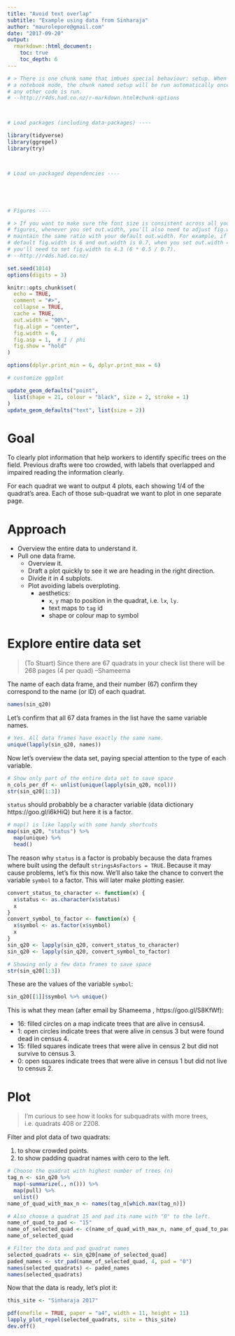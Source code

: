 ```yaml
---
title: "Avoid text overlap"
subtitle: "Example using data from Sinharaja"
author: "maurolepore@gmail.com"
date: "2017-09-20"
output:
  rmarkdown::html_document:
    toc: true
    toc_depth: 6
---
```


```r
# > There is one chunk name that imbues special behaviour: setup. When you're in
# a notebook mode, the chunk named setup will be run automatically once, before
# any other code is run.
# --http://r4ds.had.co.nz/r-markdown.html#chunk-options



# Load packages (including data-packages) ----

library(tidyverse)
library(ggrepel)
library(try)



# Load un-packaged dependencies ----





# Figures ----

# > If you want to make sure the font size is consistent across all your
# figures, whenever you set out.width, you'll also need to adjust fig.width to
# maintain the same ratio with your default out.width. For example, if your
# default fig.width is 6 and out.width is 0.7, when you set out.width = "50%"
# you'll need to set fig.width to 4.3 (6 * 0.5 / 0.7).
# --http://r4ds.had.co.nz/

set.seed(1014)
options(digits = 3)

knitr::opts_chunk$set(
  echo = TRUE,
  comment = "#>",
  collapse = TRUE,
  cache = TRUE,
  out.width = "90%",
  fig.align = "center",
  fig.width = 6,
  fig.asp = 1,  # 1 / phi
  fig.show = "hold"
)

options(dplyr.print_min = 6, dplyr.print_max = 6)

# customize ggplot

update_geom_defaults("point",
  list(shape = 21, colour = "black", size = 2, stroke = 1)
)
update_geom_defaults("text", list(size = 2))
```

# Goal

To clearly plot information that help workers to identify specific trees on the field. Previous drafts were too crowded, with labels that overlapped and impaired reading the information clearly.

For each quadrat we want to output 4 plots, each showing 1/4 of the quadrat's area. Each of those sub-quadrat we want to plot in one separate page.

# Approach

* Overview the entire data to understand it.
* Pull one data frame.
    * Overview it.
    * Draft a plot quickly to see it we are heading in the right direction.
    * Divide it in 4 subplots.
    * Plot avoiding labels overploting.
        * aesthetics: 
            * `x`, `y` map to position in the quadrat, i.e. `lx`, `ly`.
            * text maps to `tag` id
            * shape or colour map to symbol



# Explore entire data set

> (To Stuart) Since there are 67 quadrats in your check list there will be 268 pages (4 per quad)
--Shameema

The name of each data frame, and their number (67) confirm they correspond to the name (or ID) of each quadrat.

```r
names(sin_q20)
```

Let's confirm that all 67 data frames in the list have the same variable names.

```r
# Yes. All data frames have exactly the same name.
unique(lapply(sin_q20, names))
```

Now let's overview the data set, paying special attention to the type of each variable.

```r
# Show only part of the entire data set to save space
n_cols_per_df <- unlist(unique(lapply(sin_q20, ncol)))
str(sin_q20[1:3])
```

`status` should probabbly be a character variable (data dictionary https://goo.gl/i6kHiQ) but here it is a factor.

```r
# map() is like lapply with some handy shortcuts
map(sin_q20, "status") %>% 
  map(unique) %>% 
  head()
```

The reason why `status` is a factor is probably because the data frames where built using the default `stringsAsFactors = TRUE`. Because it may cause problems, let's fix this now. We'll also take the chance to convert the variable `symbol` to a factor. This will later make plotting easier.

```r
convert_status_to_character <- function(x) {
  x$status <- as.character(x$status)
  x
}
convert_symbol_to_factor <- function(x) {
  x$symbol <- as.factor(x$symbol)
  x
}
sin_q20 <- lapply(sin_q20, convert_status_to_character)
sin_q20 <- lapply(sin_q20, convert_symbol_to_factor)

# Showing only a few data frames to save space
str(sin_q20[1:3])
```

These are the values of the variable `symbol`:

```r
sin_q20[[1]]$symbol %>% unique()
```

This is what they mean (after email by Shameema , https://goo.gl/S8KfWf):

* 16: filled circles on a map indicate trees that are alive in census4.
* 1: open circles indicate trees that were alive in census 3 but were found dead in census 4.
* 15: filled squares indicate trees that were alive in census 2 but did not survive to census 3.
* 0: open squares indicate trees that were alive in census 1 but did not live to census 2.

# Plot

> I'm curious to see how it looks for subquadrats with more trees, i.e. quadrats 408 or 2208.

Filter and plot data of two quadrats: 

1. to show crowded points.
2. to show padding quadrat names with cero to the left.

```r
# Choose the quadrat with highest number of trees (n)
tag_n <- sin_q20 %>% 
  map(~summarize(., n())) %>% 
  map(pull) %>% 
  unlist()
name_of_quad_with_max_n <- names(tag_n[which.max(tag_n)])

# Also choose a quadrat 15 and pad its name with "0" to the left.
name_of_quad_to_pad <- "15"
name_of_selected_quad <- c(name_of_quad_with_max_n, name_of_quad_to_pad)
name_of_selected_quad

# Filter the data and pad quadrat names
selected_quadrats <- sin_q20[name_of_selected_quad]
paded_names <- str_pad(name_of_selected_quad, 4, pad = "0")
names(selected_quadrats) <- paded_names
names(selected_quadrats)
```

Now that the data is ready, let's plot it:

```r
this_site <- "Sinharaja 2017"

pdf(onefile = TRUE, paper = "a4", width = 11, height = 11)
lapply_plot_repel(selected_quadrats, site = this_site)
dev.off()
```






